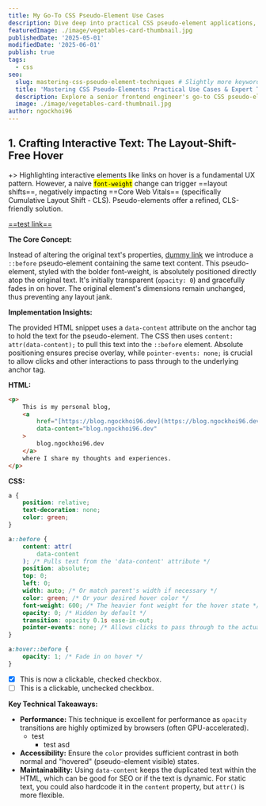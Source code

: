 ```yaml
---
title: My Go-To CSS Pseudo-Element Use Cases
description: Dive deep into practical CSS pseudo-element applications, from crafting elegant UI details and enhancing form usability to optimizing animations for a smoother user experience.
featuredImage: ./image/vegetables-card-thumbnail.jpg
publishedDate: '2025-05-01'
modifiedDate: '2025-06-01'
publish: true
tags:
  - css
seo:
  slug: mastering-css-pseudo-element-techniques # Slightly more keyword-rich slug
  title: 'Mastering CSS Pseudo-Elements: Practical Use Cases & Expert Tips'
  description: Explore a senior frontend engineer's go-to CSS pseudo-element techniques for enhancing UIs, optimizing performance, and writing cleaner, more maintainable code.
  image: ./image/vegetables-card-thumbnail.jpg
author: ngockhoi96
---
```


## 1. Crafting Interactive Text: The Layout-Shift-Free Hover

+> Highlighting interactive elements like links on hover is a fundamental UX pattern. However, a naive <mark>`font-weight`</mark> change can trigger ==layout shifts==, negatively impacting ==Core Web Vitals== (specifically Cumulative Layout Shift - CLS). Pseudo-elements offer a refined, CLS-friendly solution.

[==test link==](https://developer.mozilla.org/en-US/blog/launching-new-front-end/)

**The Core Concept:**

Instead of altering the original text's properties, [dummy link](https://blog.ngockhoi96.dev) we introduce a `::before` pseudo-element containing the same text content. This pseudo-element, styled with the bolder font-weight, is absolutely positioned directly atop the original text. It's initially transparent (`opacity: 0`) and gracefully fades in on hover. The original element's dimensions remain unchanged, thus preventing any layout jank.

**Implementation Insights:**

The provided HTML snippet uses a `data-content` attribute on the anchor tag to hold the text for the pseudo-element. The CSS then uses `content: attr(data-content);` to pull this text into the `::before` element. Absolute positioning ensures precise overlay, while `pointer-events: none;` is crucial to allow clicks and other interactions to pass through to the underlying anchor tag.

**HTML:**

```html
<p>
	This is my personal blog,
	<a
		href="[https://blog.ngockhoi96.dev](https://blog.ngockhoi96.dev)"
		data-content="blog.ngockhoi96.dev"
	>
		blog.ngockhoi96.dev
	</a>
	where I share my thoughts and experiences.
</p>
```

**CSS:**

```css
a {
	position: relative;
	text-decoration: none;
	color: green;
}

a::before {
	content: attr(
		data-content
	); /* Pulls text from the 'data-content' attribute */
	position: absolute;
	top: 0;
	left: 0;
	width: auto; /* Or match parent's width if necessary */
	color: green; /* Or your desired hover color */
	font-weight: 600; /* The heavier font weight for the hover state */
	opacity: 0; /* Hidden by default */
	transition: opacity 0.1s ease-in-out;
	pointer-events: none; /* Allows clicks to pass through to the actual link below */
}

a:hover::before {
	opacity: 1; /* Fade in on hover */
}
```

- [x] This is now a clickable, checked checkbox.
- [ ] This is a clickable, unchecked checkbox.

**Key Technical Takeaways:**

- **Performance:** This technique is excellent for performance as `opacity` transitions are highly optimized by browsers (often GPU-accelerated).
  - test
    - test asd
- **Accessibility:** Ensure the `color` provides sufficient contrast in both normal and "hovered" (pseudo-element visible) states.
- **Maintainability:** Using `data-content` keeps the duplicated text within the HTML, which can be good for SEO or if the text is dynamic. For static text, you could also hardcode it in the `content` property, but `attr()` is more flexible.
